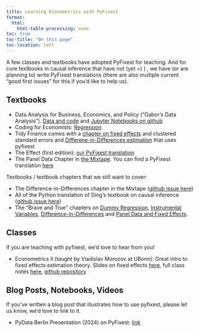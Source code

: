 ```yaml
---
title: Learning Econometrics with PyFixest
format:
  html:
    html-table-processing: none
toc: true
toc-title: "On this page"
toc-location: left
---
```


A few classes and textbooks have adopted PyFixest for teaching. And for core textbooks in causal inference that have not (yet =) ) , we have (or are planning to) write PyFixest translations (there are also multiple current "good first issues" for this if you'd like to help us).

## Textbooks

- Data Analysis for Business, Economics, and Policy ("Gabor's Data Analysis"). [Data and code](https://gabors-data-analysis.com/data-and-code/) and [Jupyter Notebooks on github](https://github.com/gabors-data-analysis/da_case_studies)
- Coding for Economists: [Regression](https://aeturrell.github.io/coding-for-economists/econmt-regression.html)
- Tidy Finance comes with a [chapter on fixed effects](https://www.tidy-finance.org/python/fixed-effects-and-clustered-standard-errors.html) and clustered standard errors and [Differene-in-Differences estimation](https://www.tidy-finance.org/python/difference-in-differences.html) that uses pyfixest
- The Effect (first edition): [our PyFixest translation](https://py-econometrics.github.io/pyfixest/replicating-the-effect.html)
- The Panel Data Chapter in [the Mixtape](https://mixtape.scunning.com/08-panel_data#data-exercise-survey-of-adult-service-providers). You can find a PyFixest translation [here](https://py-econometrics.github.io/pyfixest/replicating-the-mixtape.html)

Textbooks / textbook chapters that we still want to cover:

- The Difference-in-Differences chapter in the Mixtape ([github issue here](https://github.com/py-econometrics/pyfixest/issues/998))
- All of the Python translation of Ding's textbook on causal inference ([github issue here](https://github.com/py-econometrics/pyfixest/issues/957))
- The "Brave and True" chapters on [Dummy Regression](https://matheusfacure.github.io/python-causality-handbook/06-Grouped-and-Dummy-Regression.html), [Instrumental Variables](https://matheusfacure.github.io/python-causality-handbook/08-Instrumental-Variables.html), [Difference-in-Differences](https://matheusfacure.github.io/python-causality-handbook/13-Difference-in-Differences.html) and [Panel Data and Fixed Effects](https://matheusfacure.github.io/python-causality-handbook/14-Panel-Data-and-Fixed-Effects.html).

## Classes

If you are teaching with pyfixest, we'd love to hear from you!

- Econometrics II (taught by Vladislav Morozov at UBonn): Great intro to fixed effects estimation theory. Slides on fixed effects [here](https://vladislav-morozov.github.io/econometrics-2/slides/panel/fe.html#/title-slide), full class notes [here](https://vladislav-morozov.github.io/econometrics-2/), [github repository](https://github.com/vladislav-morozov/econometrics-2)

## Blog Posts, Notebooks, Videos

If you've written a blog post that illustrates how to use pyfixest, please let us know, we'd love to link to it.

- PyData Berlin Presentation (2024) on PyFixest: [link](https://www.youtube.com/watch?v=kSQxGGA7Rr4)
